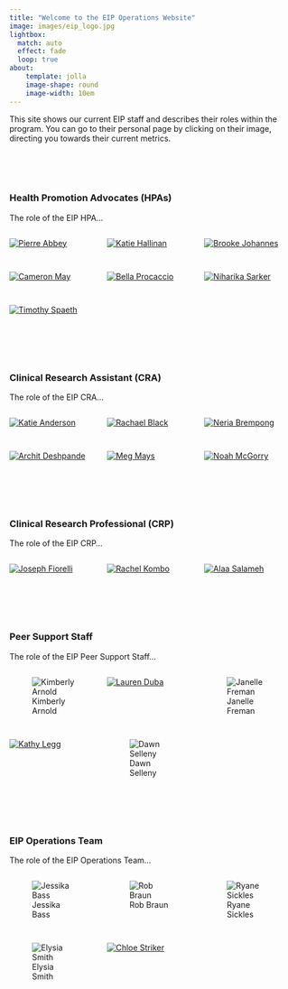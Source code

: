 ```yaml
---
title: "Welcome to the EIP Operations Website"
image: images/eip_logo.jpg
lightbox:
  match: auto
  effect: fade
  loop: true
about:
    template: jolla
    image-shape: round
    image-width: 10em
---
```


:::{#hero-heading}
This site shows our current EIP staff and describes their roles within the program. You can go to their personal page by clicking on their image, directing you towards their current metrics.
:::

<br>
<br>
<br>

### Health Promotion Advocates (HPAs)

The role of the EIP HPA...

::: {style="display: grid;grid-template-columns: repeat(auto-fill, minmax(150px, 1fr));grid-gap: 1em;" layout-valign="bottom"}
[![Pierre Abbey](images/blank_staff.jpg){group="hpa-gallery"}](p_abbey.html "Pierre Abbey")

[![Katie Hallinan](images/k_hallinan.jpg){group="hpa-gallery"}](k_hallinan.html "Katie Hallinan")

[![Brooke Johannes](images/b_johannes.jpg){group="hpa-gallery"}](b_johannes.html "Brooke Johannes")

[![Cameron May](images/c_may.jpg){group="hpa-gallery"}](c_may.html "Cameron May")

[![Bella Procaccio](images/b_procaccio.jpg){group="hpa-gallery"}](b_procaccio.html "Bella Procaccio")

[![Niharika Sarker](images/n_sarker.jpg){group="hpa-gallery"}](n_sarker.html "Niharika Sarker")

[![Timothy Spaeth](images/t_spaeth.jpg){group="hpa-gallery"}](t_spaeth.html "Timothy Spaeth")
:::


<br>
<br>
<br>


### Clinical Research Assistant (CRA)

The role of the EIP CRA...

::: {style="display: grid;grid-template-columns: repeat(auto-fill, minmax(150px, 1fr));grid-gap: 1em;" layout-valign="bottom"}
[![Katie Anderson](images/k_anderson.jpg){group="ltc-gallery"}](k_anderson.html "Katie Anderson")

[![Rachael Black](images/r_black.jpg){group="ltc-gallery"}](r_black.html "Rachael Black")

[![Neria Brempong](images/n_brempong.jpg){group="ltc-gallery"}](n_brempong.html "Neria Brempong")

[![Archit Deshpande](images/a_deshpande.jpg){group="hpa-gallery"}](a_deshpande.html "Archit Deshpande")

[![Meg Mays](images/m_mays.jpg){group="ltc-gallery"}](m_mays.html "Meg Mays")

[![Noah McGorry](images/n_mcGorry.jpg){group="ltc-gallery"}](n_mcgorry.html "Noah McGorry")
:::


<br>
<br>
<br>


### Clinical Research Professional (CRP)

The role of the EIP CRP...

::: {style="display: grid;grid-template-columns: repeat(auto-fill, minmax(150px, 1fr));grid-gap: 1em;" layout-valign="bottom"}
[![Joseph Fiorelli](images/j_fiorelli.jpg){group="ltc-gallery"}](j_fiorelli.html "Joseph Fiorelli")

[![Rachel Kombo](images/r_kombo.jpg){group="ltc-gallery"}](r_kombo.html "Rachel Kombo")

[![Alaa Salameh](images/a_salameh.jpg){group="ltc-gallery"}](a_salameh.html "Alaa Salameh")
:::


<br>
<br>
<br>


### Peer Support Staff

The role of the EIP Peer Support Staff...

::: {style="display: grid;grid-template-columns: repeat(auto-fill, minmax(150px, 1fr));grid-gap: 1em;" layout-valign="bottom"}
![Kimberly Arnold](images/k_arnold.jpg){group="peer-gallery" fig-alt="Kimberly Arnold"}

[![Lauren Duba](images/l_duba.jpg){group="peer-gallery"}](l_duba.html "Lauren Duba")

![Janelle Freman](images/j_freman.jpg){group="peer-gallery" fig-alt="Janelle Freman"}

[![Kathy Legg](images/k_legg.jpg){group="peer-gallery"}](k_legg.html "Kathy Legg")

![Dawn Selleny](images/d_selleny.jpg){group="peer-gallery" fig-alt="Dawn Selleny"}
:::


<br>
<br>
<br>


### EIP Operations Team

The role of the EIP Operations Team...

::: {style="display: grid;grid-template-columns: repeat(auto-fill, minmax(150px, 1fr));grid-gap: 1em;" layout-valign="bottom"}
![Jessika Bass](images/j_bass.jpg){group="ops-gallery" fig-alt="Jessika Bass"}

![Rob Braun](images/r_braun.jpg){group="ops-gallery" fig-alt="Rob Braun"}

![Ryane Sickles](images/r_sickles.jpg){group="ops-gallery" fig-alt="Ryane Sickles"}

![Elysia Smith](images/e_smith.jpg){group="ops-gallery" fig-alt="Elysia Smith"}

[![Chloe Striker](images/c_striker.jpg){group="ops-gallery"}](c_striker.html "Chloe Striker")
:::







